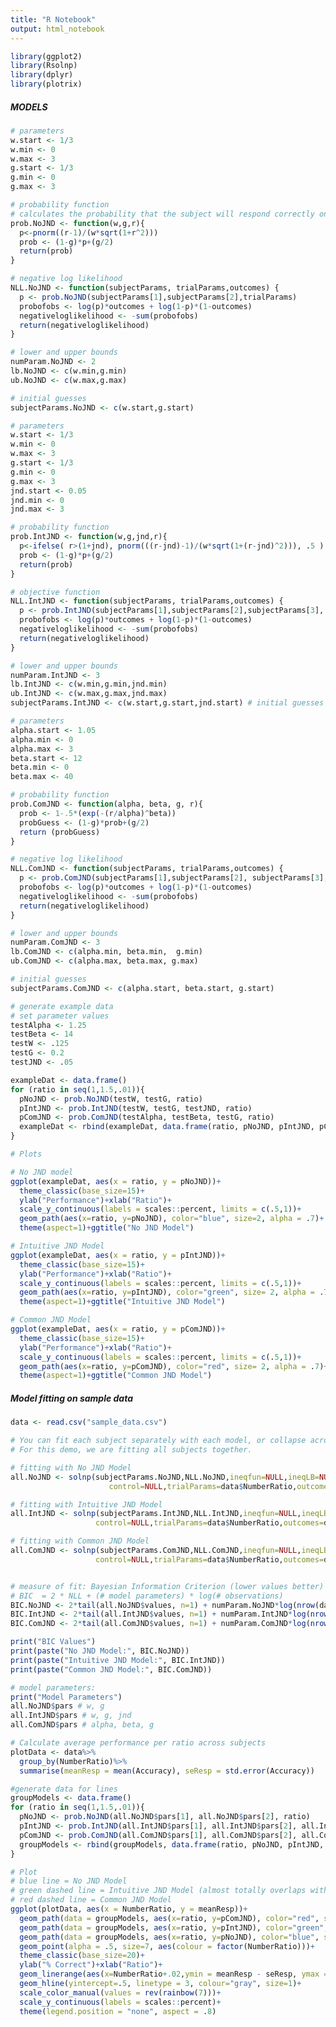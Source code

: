 ```yaml
---
title: "R Notebook"
output: html_notebook
---
```


```r
library(ggplot2)
library(Rsolnp)
library(dplyr)
library(plotrix)
```


##### MODELS #####


```r
# parameters
w.start <- 1/3
w.min <- 0
w.max <- 3
g.start <- 1/3
g.min <- 0
g.max <- 3

# probability function
# calculates the probability that the subject will respond correctly on a given ratio (r) based on the current guesses for w and g
prob.NoJND <- function(w,g,r){
  p<-pnorm((r-1)/(w*sqrt(1+r^2)))
  prob <- (1-g)*p+(g/2)
  return(prob)
}

# negative log likelihood
NLL.NoJND <- function(subjectParams, trialParams,outcomes) {
  p <- prob.NoJND(subjectParams[1],subjectParams[2],trialParams)
  probofobs <- log(p)*outcomes + log(1-p)*(1-outcomes)
  negativeloglikelihood <- -sum(probofobs)
  return(negativeloglikelihood)
}

# lower and upper bounds
numParam.NoJND <- 2
lb.NoJND <- c(w.min,g.min)
ub.NoJND <- c(w.max,g.max)

# initial guesses
subjectParams.NoJND <- c(w.start,g.start) 
```

```r
# parameters
w.start <- 1/3
w.min <- 0
w.max <- 3
g.start <- 1/3
g.min <- 0
g.max <- 3
jnd.start <- 0.05
jnd.min <- 0
jnd.max <- 3

# probability function 
prob.IntJND <- function(w,g,jnd,r){
  p<-ifelse( r>(1+jnd), pnorm(((r-jnd)-1)/(w*sqrt(1+(r-jnd)^2))), .5 )
  prob <- (1-g)*p+(g/2)
  return(prob)
}

# objective function
NLL.IntJND <- function(subjectParams, trialParams,outcomes) {
  p <- prob.IntJND(subjectParams[1],subjectParams[2],subjectParams[3], trialParams)
  probofobs <- log(p)*outcomes + log(1-p)*(1-outcomes)
  negativeloglikelihood <- -sum(probofobs)
  return(negativeloglikelihood)
}

# lower and upper bounds
numParam.IntJND <- 3
lb.IntJND <- c(w.min,g.min,jnd.min)
ub.IntJND <- c(w.max,g.max,jnd.max)
subjectParams.IntJND <- c(w.start,g.start,jnd.start) # initial guesses
```

```r
# parameters
alpha.start <- 1.05
alpha.min <- 0
alpha.max <- 3
beta.start <- 12
beta.min <- 0
beta.max <- 40

# probability function
prob.ComJND <- function(alpha, beta, g, r){ 
  prob <- 1-.5*(exp(-(r/alpha)^beta)) 
  probGuess <- (1-g)*prob+(g/2)
  return (probGuess)
}

# negative log likelihood
NLL.ComJND <- function(subjectParams, trialParams,outcomes) {
  p <- prob.ComJND(subjectParams[1],subjectParams[2], subjectParams[3], trialParams)
  probofobs <- log(p)*outcomes + log(1-p)*(1-outcomes)
  negativeloglikelihood <- -sum(probofobs)
  return(negativeloglikelihood)
}

# lower and upper bounds
numParam.ComJND <- 3
lb.ComJND <- c(alpha.min, beta.min,  g.min) 
ub.ComJND <- c(alpha.max, beta.max, g.max) 

# initial guesses
subjectParams.ComJND <- c(alpha.start, beta.start, g.start) 
```

```r
# generate example data
# set parameter values
testAlpha <- 1.25
testBeta <- 14
testW <- .125
testG <- 0.2
testJND <- .05

exampleDat <- data.frame()
for (ratio in seq(1,1.5,.01)){
  pNoJND <- prob.NoJND(testW, testG, ratio)
  pIntJND <- prob.IntJND(testW, testG, testJND, ratio)
  pComJND <- prob.ComJND(testAlpha, testBeta, testG, ratio)
  exampleDat <- rbind(exampleDat, data.frame(ratio, pNoJND, pIntJND, pComJND))
}

# Plots

# No JND model
ggplot(exampleDat, aes(x = ratio, y = pNoJND))+
  theme_classic(base_size=15)+
  ylab("Performance")+xlab("Ratio")+
  scale_y_continuous(labels = scales::percent, limits = c(.5,1))+
  geom_path(aes(x=ratio, y=pNoJND), color="blue", size=2, alpha = .7)+
  theme(aspect=1)+ggtitle("No JND Model")

# Intuitive JND Model
ggplot(exampleDat, aes(x = ratio, y = pIntJND))+
  theme_classic(base_size=15)+
  ylab("Performance")+xlab("Ratio")+
  scale_y_continuous(labels = scales::percent, limits = c(.5,1))+
  geom_path(aes(x=ratio, y=pIntJND), color="green", size= 2, alpha = .7)+
  theme(aspect=1)+ggtitle("Intuitive JND Model")

# Common JND Model
ggplot(exampleDat, aes(x = ratio, y = pComJND))+
  theme_classic(base_size=15)+
  ylab("Performance")+xlab("Ratio")+
  scale_y_continuous(labels = scales::percent, limits = c(.5,1))+
  geom_path(aes(x=ratio, y=pComJND), color="red", size= 2, alpha = .7)+
  theme(aspect=1)+ggtitle("Common JND Model")
```



##### Model fitting on sample data #####

```r
data <- read.csv("sample_data.csv")
```

```r
# You can fit each subject separately with each model, or collapse across all subjects and fit them together.
# For this demo, we are fitting all subjects together.

# fitting with No JND Model
all.NoJND <- solnp(subjectParams.NoJND,NLL.NoJND,ineqfun=NULL,ineqLB=NULL,ineqUB=NULL,LB=lb.NoJND,UB=ub.NoJND,
                      control=NULL,trialParams=data$NumberRatio,outcomes=data$Accuracy)

# fitting with Intuitive JND Model
all.IntJND <- solnp(subjectParams.IntJND,NLL.IntJND,ineqfun=NULL,ineqLB=NULL,ineqUB=NULL,LB=lb.IntJND,UB=ub.IntJND,
                   control=NULL,trialParams=data$NumberRatio,outcomes=data$Accuracy)

# fitting with Common JND Model
all.ComJND <- solnp(subjectParams.ComJND,NLL.ComJND,ineqfun=NULL,ineqLB=NULL,ineqUB=NULL,LB=lb.ComJND,UB=ub.ComJND,
                   control=NULL,trialParams=data$NumberRatio,outcomes=data$Accuracy)


# measure of fit: Bayesian Information Criterion (lower values better)
# BIC  = 2 * NLL + (# model parameters) * log(# observations)
BIC.NoJND <- 2*tail(all.NoJND$values, n=1) + numParam.NoJND*log(nrow(data))
BIC.IntJND <- 2*tail(all.IntJND$values, n=1) + numParam.IntJND*log(nrow(data))
BIC.ComJND <- 2*tail(all.ComJND$values, n=1) + numParam.ComJND*log(nrow(data))

print("BIC Values")
print(paste("No JND Model:", BIC.NoJND))
print(paste("Intuitive JND Model:", BIC.IntJND))
print(paste("Common JND Model:", BIC.ComJND))

# model parameters:
print("Model Parameters")
all.NoJND$pars # w, g
all.IntJND$pars # w, g, jnd
all.ComJND$pars # alpha, beta, g
```

```r
# Calculate average performance per ratio across subjects
plotData <- data%>%
  group_by(NumberRatio)%>%
  summarise(meanResp = mean(Accuracy), seResp = std.error(Accuracy))

#generate data for lines
groupModels <- data.frame()
for (ratio in seq(1,1.5,.01)){
  pNoJND <- prob.NoJND(all.NoJND$pars[1], all.NoJND$pars[2], ratio)
  pIntJND <- prob.IntJND(all.IntJND$pars[1], all.IntJND$pars[2], all.IntJND$pars[3], ratio)
  pComJND <- prob.ComJND(all.ComJND$pars[1], all.ComJND$pars[2], all.ComJND$pars[3], ratio)
  groupModels <- rbind(groupModels, data.frame(ratio, pNoJND, pIntJND, pComJND))
}

# Plot
# blue line = No JND Model
# green dashed line = Intuitive JND Model (almost totally overlaps with blue)
# red dashed line = Common JND Model
ggplot(plotData, aes(x = NumberRatio, y = meanResp))+
  geom_path(data = groupModels, aes(x=ratio, y=pComJND), color="red", size=1.5,alpha = .4, linetype = 2)+
  geom_path(data = groupModels, aes(x=ratio, y=pIntJND), color="green", size=1.5,alpha = .8, linetype = 2)+
  geom_path(data = groupModels, aes(x=ratio, y=pNoJND), color="blue", size=1.5, alpha = .8)+
  geom_point(alpha = .5, size=7, aes(colour = factor(NumberRatio)))+ 
  theme_classic(base_size=20)+
  ylab("% Correct")+xlab("Ratio")+
  geom_linerange(aes(x=NumberRatio+.02,ymin = meanResp - seResp, ymax = meanResp+seResp, colour=factor(NumberRatio)),size=1)+
  geom_hline(yintercept=.5, linetype = 3, colour="gray", size=1)+
  scale_color_manual(values = rev(rainbow(7)))+
  scale_y_continuous(labels = scales::percent)+
  theme(legend.position = "none", aspect = .8)
```


